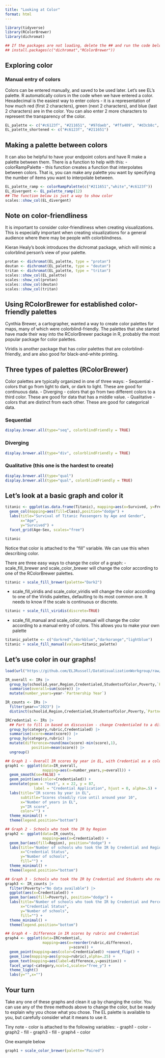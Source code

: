 ```yaml
---
title: "Looking at Color"
format: html
---
```


```r
library(tidyverse)
library(RColorBrewer)
library(dichromat)

## If the packages are not loading, delete the ## and run the code below
## install.packages(c("dichromat","RColorBrewer"))
```

## Exploring color

### Manual entry of colors
Colors can be entered manually, and saved to be used later. Let's see EL's palette. R automatically colors in the code when we have entered a color. Hexadecimal is the easiest way to enter colors - it is a representation of how much red (first 2 characters), green (next 2 characters), and blue (last 2 characters) are in the color. You can also enter 2 more characters to represent the transparency of the color. 

```r
EL_palette <- c("#c6123f", "#211651", "#97daeb", "#ffa409", "#d3cb8c", "#303e48", "#c7c7c7", "#634347","#f3e5b1")
EL_palette_shortened <- c("#c6123f", "#211651")
```

## Making a palette between colors
It can also be helpful to have your endpoint colors and have R make a palette between them. There is a function to help with this:
- colorRampPalette - this function creates a function that interpolates between colors. That is, you can make any palette you want by specifying the number of items you want to interpolate between.

```r
EL_palette_ramp <- colorRampPalette(c("#211651","white","#c6123f"))
EL_divergent <- EL_palette_ramp(12)
## The function below is just a way to show color
scales::show_col(EL_divergent)
```

## Note on color-friendliness
It is important to consider color-friendliness when creating visualizations. This is especially important when creating visualizations for a general audience where there may be people with colorblindness.

Kieran Healy's book introduces the dichromat package, which will mimic a colorblind person's view of your palette.

```r
protan <- dichromat(EL_palette, type = "protan")
deutan <- dichromat(EL_palette, type = "deutan")
tritan <- dichromat(EL_palette, type = "tritan")
scales::show_col(EL_palette)
scales::show_col(protan)
scales::show_col(deutan)
scales::show_col(tritan)
```
## Using RColorBrewer for established color-friendly palettes

Cynthia Brewer, a cartographer, wanted a way to create color palettes for maps, many of which were colorblind-friendly. The palettes that she started have made their way into the RColorBrewer package in R, probably the most popular package for color palettes.

Viridis is another package that has color palettes that are colorblind-friendly, and are also good for black-and-white printing.

## Three types of palettes (RColorBrewer)
Color palettes are typically organized in one of three ways:
- Sequential - colors that go from light to dark, or dark to light. These are good for continuous data.
- Diverging - colors that go from two different colors to a third color. These are good for data that has a middle value.
- Qualitative - colors that are distinct from each other. These are good for categorical data.

### Sequential
```r
display.brewer.all(type="seq", colorblindFriendly = TRUE)
```

### Diverging
```r
display.brewer.all(type="div", colorblindFriendly = TRUE)
```

### Qualitative (this one is the hardest to create)
```r
display.brewer.all(type="qual")
display.brewer.all(type="qual", colorblindFriendly = TRUE)
```
## Let's look at a basic graph and color it
```r
titanic <- ggplot(as.data.frame(Titanic), mapping=aes(x=Survived, y=Freq)) +
  geom_col(mapping=aes(fill=Class),position="dodge") +
  labs(title="Survival of Titanic Passengers by Age and Gender",
       x="Age",
       y="Survived") +
  facet_grid(Age~Sex, scales="free")

titanic
```

Notice that color is attached to the "fill" variable. We can use this when describing color.

There are three easy ways to change the color of a graph:
- scale_fill_brewer and scale_color_brewer will change the color according to one of the RColorBrewer palettes.
```r
titanic + scale_fill_brewer(palette="Dark2")
```
- scale_fill_viridis and scale_color_viridis will change the color according to one of the Viridis palettes, defaulting to its most common one. It needs to know if the scale is continuous or discrete.
```r
titanic + scale_fill_viridis(discrete=TRUE)
```

- scale_fill_manual and scale_color_manual will change the color according to a manual entry of colors. This allows you to make your own palette

```r
titanic_palette <- c("darkred","darkblue","darkorange","lightblue")
titanic + scale_fill_manual(values=titanic_palette)
```


## Let's use color in our graphs!
```r
load(url("https://github.com/ELJRussell/DataVisualizationWorkgroup/raw/main/data/SY22_23andSY23_24IRs.RData"))

IR_overall <- IRs |> 
  group_by(schoolid,year,Region,Credentialed,StudentsofColor,Poverty,`Partnership Year`) |> 
  summarise(overall=sum(score)) |> 
  mutate(number_years=year-`Partnership Year`)

IR_counts <- IRs |> 
  filter(year=="2023") |> 
  distinct(schoolid,Region,Credentialed,StudentsofColor,Poverty,`Partnership Year`)

IRCredential <- IRs |> 
  ## Part to fill in based on discussion - change Credentialed to a different category if interested
  group_by(category,rubric,Credentialed) |> 
  summarise(score=mean(score)) |> 
  group_by(category,rubric) |> 
  mutate(difference=round(max(score)-min(score),1),
            position=mean(score)) |> 
  ungroup()
```


```r
## Graph 1 - Overall IR scores by year in EL, with Credential as a color
graph1 <- ggplot(data=IR_overall,
                 mapping=aes(x=number_years,y=overall)) +
  geom_smooth(se=FALSE) +
  geom_point(aes(color=Credentialed)) + 
  annotate(geom = "text", x = 22, y = 87,
             label = "Credential Application", hjust = 0, alpha=.5) +
  labs(title="IR scores by year in EL",
       subtitle="Scores steadily rise until around year 10",
       x="Number of years in EL",
       y="IR score",
       color="") +
  theme_minimal() +
  theme(legend.position="bottom")

## Graph 2 - Schools who took the IR by Region
graph2 <- ggplot(data=IR_counts,
                 mapping=aes(x=Credentialed)) +
  geom_bar(aes(fill=Region), position="dodge") +
  labs(title="Number of schools who took the IR by Credential and Region",
       x="Credential Status",
       y="Number of schools",
       fill="") +
  theme_minimal() +
  theme(legend.position="bottom")

## Graph 3 - Schools who took the IR by Credential and Students who receive Free and Reduced Lunch
graph3 <- IR_counts |> 
  filter(Poverty!="No data available") |> 
  ggplot(aes(x=Credentialed)) +
  geom_bar(aes(fill=Poverty), position="dodge") +
  labs(title="Number of schools who took the IR by Credential and Percentage Students of Color",
       x="Credential Status",
       y="Number of schools",
       fill="") +
  theme_minimal() +
  theme(legend.position="bottom")

## Graph 4 - Difference in IR scores by rubric and Credential
graph4 <- ggplot(data=IRCredential,
                 mapping=aes(x=reorder(rubric,difference),
                             y=score)) +
  geom_point(mapping=aes(color=Credentialed)) +coord_flip() +
  geom_line(mapping=aes(group=rubric),alpha=.25) +
  geom_text(mapping=aes(label=difference,y=position)) +
  facet_wrap(~category,ncol=1,scales="free_y") +
  theme_light() 
  labs(y="",x="")
```

## Your turn
Take any one of these graphs and clean it up by changing the color. You can use any of the three methods above to change the color, but be ready to explain why you chose what you chose. The EL palette is available to you, but carefully consider what it means to use it.

Tiny note - color is attached to the following variables:
- graph1 - color
- graph2 - fill
- graph3 - fill
- graph4 - color

One example below
```r
graph1 + scale_color_brewer(palette="Paired")
```

